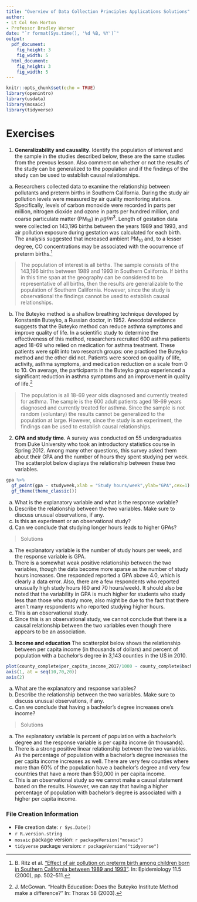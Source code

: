 ```yaml
---
title: "Overview of Data Collection Principles Applications Solutions"
author:
- Lt Col Ken Horton
- Professor Bradley Warner
date: "`r format(Sys.time(), '%d %B, %Y')`"
output: 
  pdf_document:
    fig_height: 3
    fig_width: 5
  html_document:
    fig_height: 3
    fig_width: 5
---
```


```r
knitr::opts_chunk$set(echo = TRUE)
library(openintro)
library(usdata)
library(mosaic)
library(tidyverse)
```

\newcommand{\E}{\mbox{E}}
\newcommand{\Var}{\mbox{Var}}
\newcommand{\Cov}{\mbox{Cov}}
\newcommand{\Prob}{\mbox{P}}
\newcommand*\diff{\mathop{}\!\mathrm{d}}

# Exercises

1. **Generalizability and causality**. Identify the population of interest and the sample in the studies described below, these are the same studies from the prevous lesson. Also comment on whether or not the results of the study can be generalized to the population and if the findings of the study can be used to establish causal relationships.


a. Researchers collected data to examine the relationship between pollutants and preterm births in Southern California. During the study air pollution levels were measured by air quality monitoring stations. Specifically, levels of carbon monoxide were recorded in parts per million, nitrogen dioxide and ozone in parts per hundred million, and coarse particulate matter (PM$_{10}$) in $\mu g/m^3$. Length of gestation data were collected on 143,196 births between the years 1989 and 1993, and air pollution exposure during gestation was calculated for each birth. The analysis suggested that increased ambient PM$_{10}$ and, to a lesser degree, CO concentrations may be associated with the occurrence of preterm births.^[B. Ritz et al. [“Effect of air pollution on preterm birth among children born in Southern California
between 1989 and 1993”](http://journals.lww.com/epidem/Abstract/2000/09000/Effect_of_Air_Pollution_on_Preterm_Birth_Among.4.aspx).  In:  Epidemiology 11.5 (2000), pp. 502–511.]

>The population of interest is all births. The sample consists of the 143,196 births between 1989 and 1993 in Southern California. If births in this time span at the geography can be considered to be representative of all births, then the results are generalizable to the population of Southern California. However, since the study is observational the findings cannot be used to establish causal relationships.


b. The Buteyko method is a shallow breathing technique developed by Konstantin Buteyko, a Russian doctor, in 1952. Anecdotal evidence suggests that the Buteyko method can reduce asthma symptoms and improve quality of life. In a scientific study to determine the effectiveness of this method, researchers recruited 600 asthma patients aged 18-69 who relied on medication for asthma treatment. These patients were split into two research groups: one practiced the Buteyko method and the other did not. Patients were scored on quality of life, activity, asthma symptoms, and medication reduction on a scale from 0 to 10. On average, the participants in the Buteyko group experienced a significant reduction in asthma symptoms and an improvement in quality of life.^[J. McGowan. "Health Education: Does the Buteyko Institute Method make a difference?" In: Thorax 58 (2003).]

>The population is all 18-69 year olds diagnosed and currently treated for asthma. The sample is the 600 adult patients aged 18-69 years diagnosed and currently treated for asthma. Since the sample is not random (voluntary) the results cannot be generalized to the population at large. However, since the study is an experiment, the findings can
be used to establish causal relationships.

\pagebreak

2. **GPA and study time**. A survey was conducted on 55 undergraduates from Duke University who took an introductory statistics course in Spring 2012. Among many other questions, this survey asked them about their GPA and the number of hours they spent studying per week. The scatterplot below displays the relationship between these two variables.

```r
gpa %>%
  gf_point(gpa ~ studyweek,xlab = "Study hours/week",ylab="GPA",cex=1) %>%
  gf_theme(theme_classic())
```


a. What is the explanatory variable and what is the response variable?
b. Describe the relationship between the two variables. Make sure to discuss unusual observations, if any.
c. Is this an experiment or an observational study?
d. Can we conclude that studying longer hours leads to higher GPAs?

>Solutions 

a. The explanatory variable is the number of study hours per week, and the response variable is GPA.
b. There is a somewhat weak positive relationship between the two variables, though the data become more sparse as the number of study hours increases. One responded reported a GPA above 4.0, which is clearly a data error. Also, there are a few respondents who reported unusually high study hours (60 and 70 hours/week). It should also be
noted that the variability in GPA is much higher for students who study less than those who study more, also might be due to the fact that there aren't many respondents who reported studying higher hours.
c. This is an observational study.
d. Since this is an observational study, we cannot conclude that there is a causal relationship between the two variables even though there appears to be an association.  


\pagebreak

3. **Income and education** The scatterplot below shows the relationship between per capita income (in thousands of dollars) and percent of population with a bachelor's degree in 3,143 counties in the US in 2010.

```r
plot(county_complete$per_capita_income_2017/1000 ~ county_complete$bachelors_2017, xlab="Percent with Bachelor's degree", ylab="Per capita income (in thousands)", pch=20, col=fadeColor("#3E9BC0",66), cex.lab = 1, axes = FALSE)
axis(1, at = seq(10,70,20))
axis(2)
```

a. What are the explanatory and response variables?
b. Describe the relationship between the two variables. Make sure to discuss unusual observations, if any.
c. Can we conclude that having a bachelor's degree increases one's income?  

>Solutions  

a. The explanatory variable is percent of population with a bachelor's degree and the response variable is per capita income (in thousands).
b. There is a strong positive linear relationship between the two variables. As the percentage of population with a bachelor's degree increases the per capita income increases as well. There are very few counties where more than 60% of the population have a bachelor's degree and very few countries that have a more than $50,000 in per capita income.
c. This is an observational study so we cannot make a causal statement based on the results. However, we can say that having a higher percentage of population with bachelor's degree is associated with a higher per capita income.


### File Creation Information 

  * File creation date: `r Sys.Date()`
  * `r R.version.string`
  * `mosaic` package version: `r packageVersion("mosaic")`
  * `tidyverse` package version: `r packageVersion("tidyverse")`



